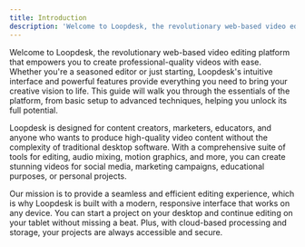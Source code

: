 ```yaml
---
title: Introduction
description: 'Welcome to Loopdesk, the revolutionary web-based video editing platform that empowers you to create professional-quality videos with ease.'
---
```


Welcome to Loopdesk, the revolutionary web-based video editing platform that empowers you to create professional-quality videos with ease. Whether you're a seasoned editor or just starting, Loopdesk's intuitive interface and powerful features provide everything you need to bring your creative vision to life. This guide will walk you through the essentials of the platform, from basic setup to advanced techniques, helping you unlock its full potential.

Loopdesk is designed for content creators, marketers, educators, and anyone who wants to produce high-quality video content without the complexity of traditional desktop software. With a comprehensive suite of tools for editing, audio mixing, motion graphics, and more, you can create stunning videos for social media, marketing campaigns, educational purposes, or personal projects.

Our mission is to provide a seamless and efficient editing experience, which is why Loopdesk is built with a modern, responsive interface that works on any device. You can start a project on your desktop and continue editing on your tablet without missing a beat. Plus, with cloud-based processing and storage, your projects are always accessible and secure.